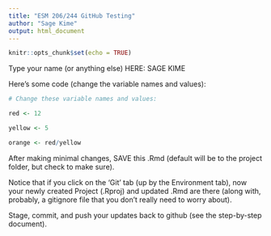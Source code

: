 ```yaml
---
title: "ESM 206/244 GitHub Testing"
author: "Sage Kime"
output: html_document
---
```


```r
knitr::opts_chunk$set(echo = TRUE)
```

Type your name (or anything else) HERE: SAGE KIME

Here's some code (change the variable names and values):
```r
# Change these variable names and values:

red <- 12

yellow <- 5

orange <- red/yellow

```

After making minimal changes, SAVE this .Rmd (default will be to the project folder, but check to make sure).

Notice that if you click on the 'Git' tab (up by the Environment tab), now your newly created Project (.Rproj) and updated .Rmd are there (along with, probably, a gitignore file that you don't really need to worry about).

Stage, commit, and push your updates back to github (see the step-by-step document).
